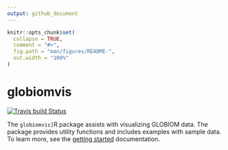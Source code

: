 ```yaml
---
output: github_document
---
```


<!-- README.md is generated from README.Rmd. Please edit that file -->

```r
knitr::opts_chunk$set(
  collapse = TRUE,
  comment = "#>",
  fig.path = "man/figures/README-",
  out.width = "100%"
)
```
# globiomvis

<!-- badges: start -->
[![Travis build Status](https://travis-ci.org/iiasa/globiomvis.svg?branch=master)](https://travis-ci.org/iiasa/globiomvis)
<!-- badges: end -->

The `globiomvis]`R package assists with visualizing GLOBIOM data. The package provides utility functions and includes examples with sample data. To learn more, see the [getting started](https://github.com/iiasa/globiomvis/articles/getting_started.html) documentation.
